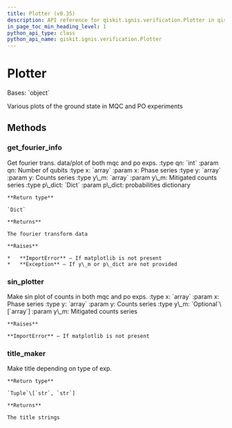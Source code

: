 ```yaml
---
title: Plotter (v0.35)
description: API reference for qiskit.ignis.verification.Plotter in qiskit v0.35
in_page_toc_min_heading_level: 1
python_api_type: class
python_api_name: qiskit.ignis.verification.Plotter
---
```


# Plotter

<Class id="qiskit.ignis.verification.Plotter" isDedicatedPage={true} github="https://github.com/qiskit-community/qiskit-ignis/tree/stable/0.7/qiskit/ignis/verification/entanglement/analysis.py" signature="Plotter(label)" modifiers="class">
  Bases: `object`

  Various plots of the ground state in MQC and PO experiments

  ## Methods

  <span id="qiskit-ignis-verification-plotter-get-fourier-info" />

  ### get\_fourier\_info

  <Function id="qiskit.ignis.verification.Plotter.get_fourier_info" signature="Plotter.get_fourier_info(qn, x, y, y_m, p_dict)">
    Get fourier trans. data/plot of both mqc and po exps. :type qn: `int` :param qn: Number of qubits :type x: `array` :param x: Phase series :type y: `array` :param y: Counts series :type y\_m: `array` :param y\_m: Mitigated counts series :type p\_dict: `Dict` :param p\_dict: probabilities dictionary

    **Return type**

    `Dict`

    **Returns**

    The fourier transform data

    **Raises**

    *   **ImportError** – If matplotlib is not present
    *   **Exception** – If y\_m or p\_dict are not provided
  </Function>

  <span id="qiskit-ignis-verification-plotter-sin-plotter" />

  ### sin\_plotter

  <Function id="qiskit.ignis.verification.Plotter.sin_plotter" signature="Plotter.sin_plotter(x, y, y_m=None)">
    Make sin plot of counts in both mqc and po exps. :type x: `array` :param x: Phase series :type y: `array` :param y: Counts series :type y\_m: `Optional`\[`array`] :param y\_m: Mitigated counts series

    **Raises**

    **ImportError** – If matplotlib is not present
  </Function>

  <span id="qiskit-ignis-verification-plotter-title-maker" />

  ### title\_maker

  <Function id="qiskit.ignis.verification.Plotter.title_maker" signature="Plotter.title_maker()">
    Make title depending on type of exp.

    **Return type**

    `Tuple`\[`str`, `str`]

    **Returns**

    The title strings
  </Function>
</Class>

